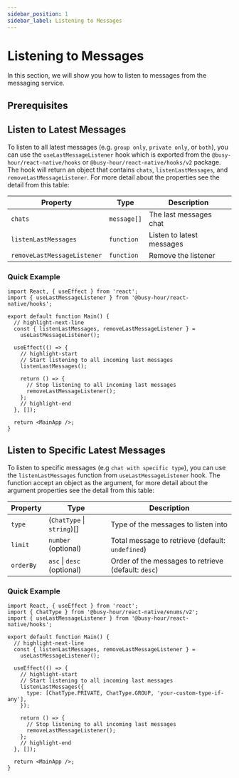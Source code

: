 ```yaml
---
sidebar_position: 1
sidebar_label: Listening to Messages
---
```



# Listening to Messages

In this section, we will show you how to listen to messages from the messaging service.

## Prerequisites

<MessagingPrerequisites />

## Listen to Latest Messages

To listen to all latest messages (e.g. `group only`, `private only`, or `both`), you can use the `useLastMessageListener` hook which is exported from the `@busy-hour/react-native/hooks` or `@busy-hour/react-native/hooks/v2` package. The hook will return an object that contains `chats`, `listenLastMessages`, and `removeLastMessageListener`. For more detail about the properties see the detail from this table:

| Property                    | Type        | Description               |
| --------------------------- | ----------- | ------------------------- |
| `chats`                     | `message[]` | The last messages chat    |
| `listenLastMessages`        | `function`  | Listen to latest messages |
| `removeLastMessageListener` | `function`  | Remove the listener       |

### Quick Example

```tsx title="src/main.tsx"
import React, { useEffect } from 'react';
import { useLastMessageListener } from '@busy-hour/react-native/hooks';

export default function Main() {
  // highlight-next-line
  const { listenLastMessages, removeLastMessageListener } =
    useLastMessageListener();

  useEffect(() => {
    // highlight-start
    // Start listening to all incoming last messages
    listenLastMessages();

    return () => {
      // Stop listening to all incoming last messages
      removeLastMessageListener();
    };
    // highlight-end
  }, []);

  return <MainApp />;
}
```

## Listen to Specific Latest Messages

To listen to specific messages (e.g `chat with specific type`), you can use the `listenLastMessages` function from `useLastMessageListener` hook. The function accept an object as the argument, for more detail about the argument properties see the detail from this table:

| Property  | Type                       | Description                                            |
| --------- | -------------------------- | ------------------------------------------------------ |
| `type`    | (`ChatType` \| `string`)[] | Type of the messages to listen into                    |
| `limit`   | `number` (optional)        | Total message to retrieve (default: `undefined`) |
| `orderBy` | `asc` \| `desc` (optional) | Order of the messages to retrieve (default: `desc`)    |

### Quick Example

```tsx title="src/main.tsx"
import React, { useEffect } from 'react';
import { ChatType } from '@busy-hour/react-native/enums/v2';
import { useLastMessageListener } from '@busy-hour/react-native/hooks';

export default function Main() {
  // highlight-next-line
  const { listenLastMessages, removeLastMessageListener } =
    useLastMessageListener();

  useEffect(() => {
    // highlight-start
    // Start listening to all incoming last messages
    listenLastMessages({
      type: [ChatType.PRIVATE, ChatType.GROUP, 'your-custom-type-if-any'],
    });

    return () => {
      // Stop listening to all incoming last messages
      removeLastMessageListener();
    };
    // highlight-end
  }, []);

  return <MainApp />;
}
```
